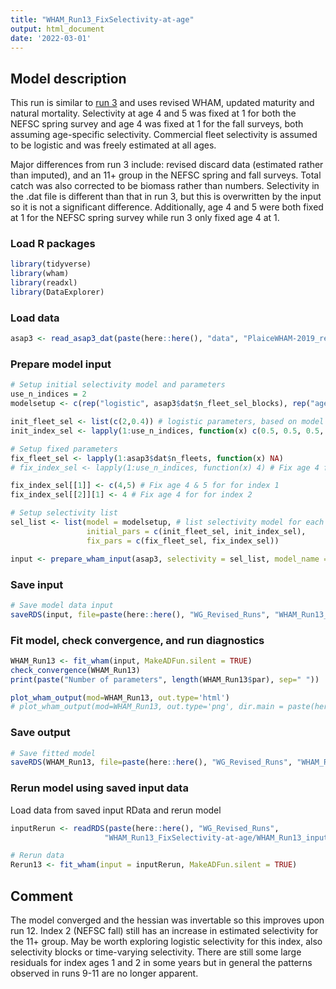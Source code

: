```yaml
---
title: "WHAM_Run13_FixSelectivity-at-age"
output: html_document
date: '2022-03-01'
---
```


## Model description
This run is similar to [run 3](https://github.com/ahart1/PlaiceWG2021/blob/main/Plaice_Baseline_UpdatedData_Runs.Rmd) and uses revised WHAM, updated maturity and natural mortality. Selectivity at age 4 and 5 was fixed at 1 for both the NEFSC spring survey and age 4 was fixed at 1 for the fall surveys, both assuming age-specific selectivity. Commercial fleet selectivity is assumed to be logistic and was freely estimated at all ages.

Major differences from run 3 include: revised discard data (estimated rather than imputed), and an 11+ group in the NEFSC spring and fall surveys. Total catch was also corrected to be biomass rather than numbers. Selectivity in the .dat file is different than that in run 3, but this is overwritten by the input so it is not a significant difference. Additionally, age 4 and 5 were both fixed at 1 for the NEFSC spring survey while run 3 only fixed age 4 at 1.

### Load R packages
```r
library(tidyverse)
library(wham)
library(readxl)
library(DataExplorer)
```

### Load data
```r
asap3 <- read_asap3_dat(paste(here::here(), "data", "PlaiceWHAM-2019_revised_NEFSC-LW-WAA.DAT", sep="/"))
```

### Prepare model input
```r
# Setup initial selectivity model and parameters
use_n_indices = 2
modelsetup <- c(rep("logistic", asap3$dat$n_fleet_sel_blocks), rep("age-specific", use_n_indices))

init_fleet_sel <- list(c(2,0.4)) # logistic parameters, based on model type
init_index_sel <- lapply(1:use_n_indices, function(x) c(0.5, 0.5, 0.5, 1, 1, 0.5, 0.5, 0.5, 0.5, 0.5, 0.5))

# Setup fixed parameters
fix_fleet_sel <- lapply(1:asap3$dat$n_fleets, function(x) NA) 
# fix_index_sel <- lapply(1:use_n_indices, function(x) 4) # Fix age 4 for both indices,  NA means do not fix 

fix_index_sel[[1]] <- c(4,5) # Fix age 4 & 5 for for index 1
fix_index_sel[[2]][1] <- 4 # Fix age 4 for for index 2

# Setup selectivity list
sel_list <- list(model = modelsetup, # list selectivity model for each fleet and index
                 initial_pars = c(init_fleet_sel, init_index_sel),
                 fix_pars = c(fix_fleet_sel, fix_index_sel))

input <- prepare_wham_input(asap3, selectivity = sel_list, model_name = "WHAM_Run13") 
```

### Save input
```r
# Save model data input
saveRDS(input, file=paste(here::here(), "WG_Revised_Runs", "WHAM_Run13_FixSelectivity-at-age", "WHAM_Run13_input.rds", sep="/"))
```

### Fit model, check convergence, and run diagnostics
```r
WHAM_Run13 <- fit_wham(input, MakeADFun.silent = TRUE) 
check_convergence(WHAM_Run13)
print(paste("Number of parameters", length(WHAM_Run13$par), sep=" "))

plot_wham_output(mod=WHAM_Run13, out.type='html')
# plot_wham_output(mod=WHAM_Run13, out.type='png', dir.main = paste(here::here(), "WHAM_Run13", sep="/"))
```

### Save output
```r
# Save fitted model
saveRDS(WHAM_Run13, file=paste(here::here(), "WG_Revised_Runs", "WHAM_Run13_FixSelectivity-at-age", "WHAM_Run13_model.rds", sep="/"))
```

### Rerun model using saved input data
Load data from saved input RData and rerun model
```r
inputRerun <- readRDS(paste(here::here(), "WG_Revised_Runs",
                     "WHAM_Run13_FixSelectivity-at-age/WHAM_Run13_input.rds", sep="/"))

# Rerun data
Rerun13 <- fit_wham(input = inputRerun, MakeADFun.silent = TRUE)
```

## Comment
The model converged and the hessian was invertable so this improves upon run 12. Index 2 (NEFSC fall) still has an increase in estimated selectivity for the 11+ group. May be worth exploring logistic selectivity for this index, also selectivity blocks or time-varying selectivity. There are still some large residuals for index ages 1 and 2 in some years but in general the patterns observed in runs 9-11 are no longer apparent. 
